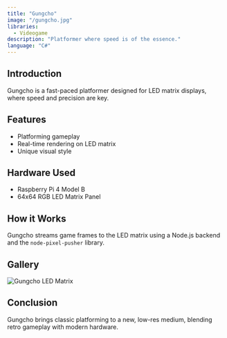 ```yaml
---
title: "Gungcho"
image: "/gungcho.jpg"
libraries:
  - Videogame
description: "Platformer where speed is of the essence."
language: "C#"
---
```


## Introduction

Gungcho is a fast-paced platformer designed for LED matrix displays, where speed and precision are key.

## Features

- Platforming gameplay
- Real-time rendering on LED matrix
- Unique visual style

## Hardware Used

- Raspberry Pi 4 Model B
- 64x64 RGB LED Matrix Panel

## How it Works

Gungcho streams game frames to the LED matrix using a Node.js backend and the `node-pixel-pusher` library.

## Gallery

![Gungcho LED Matrix](https://cdn.sanity.io/images/kecg41hi/production/7496dface3ec5a1a20b870d895116e34f3540dc6-2720x2160.png?w=828&q=85&fit=max&auto=format)

## Conclusion

Gungcho brings classic platforming to a new, low-res medium, blending retro gameplay with modern hardware.
